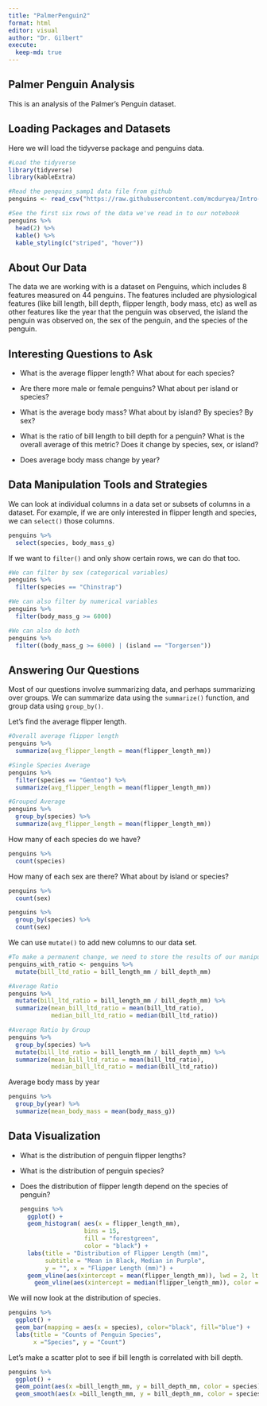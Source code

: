 ```yaml
---
title: "PalmerPenguin2"
format: html
editor: visual
author: "Dr. Gilbert"
execute:
  keep-md: true
---
```


## Palmer Penguin Analysis

This is an analysis of the Palmer's Penguin dataset.

## Loading Packages and Datasets

Here we will load the tidyverse package and penguins data.

```r
#Load the tidyverse
library(tidyverse)
library(kableExtra)

#Read the penguins_samp1 data file from github
penguins <- read_csv("https://raw.githubusercontent.com/mcduryea/Intro-to-Bioinformatics/main/data/penguins_samp1.csv")

#See the first six rows of the data we've read in to our notebook
penguins %>%
  head(2) %>% 
  kable() %>% 
  kable_styling(c("striped", "hover"))
```

## About Our Data

The data we are working with is a dataset on Penguins, which includes 8 features measured on 44 penguins. The features included are physiological features (like bill length, bill depth, flipper length, body mass, etc) as well as other features like the year that the penguin was observed, the island the penguin was observed on, the sex of the penguin, and the species of the penguin.

## Interesting Questions to Ask

-   What is the average flipper length? What about for each species?

-   Are there more male or female penguins? What about per island or species?

-   What is the average body mass? What about by island? By species? By sex?

-   What is the ratio of bill length to bill depth for a penguin? What is the overall average of this metric? Does it change by species, sex, or island?

-   Does average body mass change by year?

## Data Manipulation Tools and Strategies

We can look at individual columns in a data set or subsets of columns in a dataset. For example, if we are only interested in flipper length and species, we can `select()` those columns.

```r
penguins %>%
  select(species, body_mass_g)
```

If we want to `filter()` and only show certain rows, we can do that too.

```r
#We can filter by sex (categorical variables)
penguins %>%
  filter(species == "Chinstrap")

#We can also filter by numerical variables
penguins %>%
  filter(body_mass_g >= 6000)

#We can also do both
penguins %>%
  filter((body_mass_g >= 6000) | (island == "Torgersen"))
```

## Answering Our Questions

Most of our questions involve summarizing data, and perhaps summarizing over groups. We can summarize data using the `summarize()` function, and group data using `group_by()`.

Let's find the average flipper length.

```r
#Overall average flipper length
penguins %>%
  summarize(avg_flipper_length = mean(flipper_length_mm))

#Single Species Average
penguins %>%
  filter(species == "Gentoo") %>%
  summarize(avg_flipper_length = mean(flipper_length_mm))

#Grouped Average
penguins %>%
  group_by(species) %>%
  summarize(avg_flipper_length = mean(flipper_length_mm))
```

How many of each species do we have?

```r
penguins %>%
  count(species)
```

How many of each sex are there? What about by island or species?

```r
penguins %>%
  count(sex)

penguins %>%
  group_by(species) %>%
  count(sex)
```

We can use `mutate()` to add new columns to our data set.

```r
#To make a permanent change, we need to store the results of our manipulations
penguins_with_ratio <- penguins %>%
  mutate(bill_ltd_ratio = bill_length_mm / bill_depth_mm)

#Average Ratio
penguins %>%
  mutate(bill_ltd_ratio = bill_length_mm / bill_depth_mm) %>%
  summarize(mean_bill_ltd_ratio = mean(bill_ltd_ratio),
            median_bill_ltd_ratio = median(bill_ltd_ratio))

#Average Ratio by Group
penguins %>%
  group_by(species) %>%
  mutate(bill_ltd_ratio = bill_length_mm / bill_depth_mm) %>%
  summarize(mean_bill_ltd_ratio = mean(bill_ltd_ratio),
            median_bill_ltd_ratio = median(bill_ltd_ratio))
```

Average body mass by year

```r
penguins %>%
  group_by(year) %>%
  summarize(mean_body_mass = mean(body_mass_g))
```

## Data Visualization

-   What is the distribution of penguin flipper lengths?

-   What is the distribution of penguin species?

-   Does the distribution of flipper length depend on the species of penguin?

    ```r
    penguins %>%
      ggplot() +
      geom_histogram( aes(x = flipper_length_mm), 
                      bins = 15, 
                      fill = "forestgreen",
                      color = "black") +
      labs(title = "Distribution of Flipper Length (mm)",
           subtitle = "Mean in Black, Median in Purple",
           y = "", x = "Flipper Length (mm)") +
      geom_vline(aes(xintercept = mean(flipper_length_mm)), lwd = 2, lty = "dashed" ) +
        geom_vline(aes(xintercept = median(flipper_length_mm)), color = "purple", lwd = 2, lty = "dotted" )
    ```

We will now look at the distribution of species.

```r
penguins %>%
  ggplot() +
  geom_bar(mapping = aes(x = species), color="black", fill="blue") +
  labs(title = "Counts of Penguin Species",
       x ="Species", y = "Count")
```

Let's make a scatter plot to see if bill length is correlated with bill depth.

```r
penguins %>%
  ggplot() +
  geom_point(aes(x =bill_length_mm, y = bill_depth_mm, color = species)) +
  geom_smooth(aes(x =bill_length_mm, y = bill_depth_mm, color = species), method = "lm")
```
